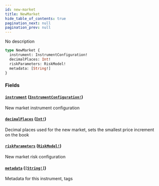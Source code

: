 ```yaml
---
id: new-market
title: NewMarket
hide_table_of_contents: true
pagination_next: null
pagination_prev: null
---
```



No description

```graphql
type NewMarket {
  instrument: InstrumentConfiguration!
  decimalPlaces: Int!
  riskParameters: RiskModel!
  metadata: [String!]
}
```


### Fields

#### [`instrument`](#) ([`InstrumentConfiguration!`](/docs/testnet/graphql/objects/instrument-configuration))

New market instrument configuration


#### [`decimalPlaces`](#) ([`Int!`](/docs/testnet/graphql/scalars/int))

Decimal places used for the new market, sets the smallest price increment on the book


#### [`riskParameters`](#) ([`RiskModel!`](/docs/testnet/graphql/unions/risk-model))

New market risk configuration


#### [`metadata`](#) ([`[String!]`](/docs/testnet/graphql/scalars/string))

Metadata for this instrument, tags




